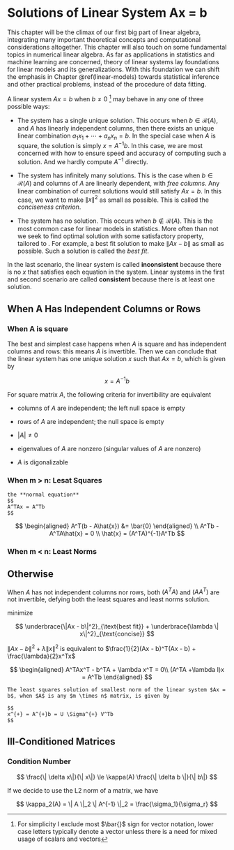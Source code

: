 # Solutions of Linear System Ax = b {#linear-system}

This chapter will be the climax of our first big part of linear algebra, integrating many important theoretical concepts and computational considerations altogether. This chapter will also touch on some fundamental topics in numerical linear algebra. As far as applications in statistics and machine learning are concerned, theory of linear systems lay foundations for linear models and its generalizations. With this foundation we can shift the emphasis in Chapter \@ref(linear-models) towards statistical inference and other practical problems, instead of the procedure of data fitting.

A linear system $Ax= b$ when $b \not = 0$ [^linear-system-1] may behave in any one of three possible ways:

[^linear-system-1]: For simplicity I exclude most $\bar{}$ sign for vector notation, lower case letters typically denote a vector unless there is a need for mixed usage of scalars and vectors

-   The system has a single unique solution. This occurs when $b \in \mathcal{R}(A)$, and $A$ has linearly independent columns, then there exists an unique linear combination $a_1x_1 + \cdots + a_nx_n = b$. In the special case when $A$ is square, the solution is simply $x = A^{-1}b$. In this case, we are most concerned with how to ensure speed and accuracy of computing such a solution. And we hardly compute $A^{-1}$ directly.

-   The system has infinitely many solutions. This is the case when $b \in \mathcal{R}(A)$ and columns of $A$ are linearly dependent, with *free columns*. Any linear combination of current solutions would still satisfy $Ax = b$. In this case, we want to make $\| x \|^2$ as small as possible. This is called the *conciseness criterion*.

-   The system has no solution. This occurs when $b \not \in \mathcal{R}(A)$. This is the most common case for linear models in statistics. More often than not we seek to find optimal solution with some satisfactory property, tailored to . For example, a best fit solution to make $\|Ax - b\|$ as small as possible. Such a solution is called the *best fit*.

In the last scenario, the linear system is called **inconsistent** because there is no $x$ that satisfies each equation in the system. Linear systems in the first and second scenario are called **consistent** because there is at least one solution.

## When A Has Independent Columns or Rows

### When A is square

The best and simplest case happens when $A$ is square and has independent columns and rows: this means $A$ is invertible. Then we can conclude that the linear system has one unique solution $x$ such that $Ax = b$, which is given by

$$
x = A^{-1}b
$$

For square matrix $A$, the following criteria for invertibility are equivalent

-   columns of $A$ are independent; the left null space is empty

-   rows of $A$ are independent; the null space is empty

-   $|A| \not = 0$

-   eigenvalues of $A$ are nonzero (singular values of $A$ are nonzero)

-   $A$ is digonalizable

### When m \> n: Lesat Squares

```definition
the **normal equation** 
$$
A^TAx = A^Tb
$$
```

$$
\begin{aligned}
A^T(b - A\hat{x}) &= \bar{0}
\end{aligned} \\
A^Tb - A^TA\hat{x} = 0 \\
\hat{x} = (A^TA)^{-1}A^Tb
$$

### When m \< n: Least Norms

## Otherwise

When $A$ has not independent columns nor rows, both $(A^TA)$ and $(AA^T)$ are not invertible, defying both the least squares and least norms solution.

minimize

$$
\underbrace{\|Ax - b\|^2}_{\text{best fit}} + \underbrace{\lambda \| x\|^2}_{\text{concise}}
$$

$\|Ax - b\|^2 + \lambda \| x\|^2$ is equivalent to $\frac{1}{2}(Ax - b)^T(Ax - b) + \frac{\lambda}{2}x^Tx$

$$
\begin{aligned}
A^TAx^T - b^TA + \lambda x^T = 0\\
(A^TA +\lambda I)x = A^Tb
\end{aligned}
$$

```theorem
The least squares solution of smallest norm of the linear system $Ax = b$, when $A$ is any $m \times n$ matrix, is given by 

$$
x^{+} = A^{+}b = U \Sigma^{+} V^Tb
$$
```

## Ill-Conditioned Matrices

### Condition Number

$$
\frac{\| \delta x\|}{\| x\|} \le \kappa(A) \frac{\| \delta b \|}{\| b\|}
$$

If we decide to use the L2 norm of a matrix, we have

$$
\kappa_2(A) = \| A \|_2 \| A^{-1} \|_2 = \frac{\sigma_1}{\sigma_r}
$$
